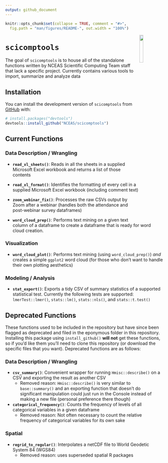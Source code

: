 ```yaml
---
output: github_document
---
```


<!-- README.md is generated from README.Rmd. Please edit that file -->

```r
knitr::opts_chunk$set(collapse = TRUE, comment = "#>",
  fig.path = "man/figures/README-", out.width = "100%")
```

<img src = "inst/images/scicomptools_hex.png" align = "right" width = "15%" />

# `scicomptools`

<!-- badges: start -->
<!-- badges: end -->

The goal of `scicomptools` is to house all of the standalone functions written by NCEAS Scientific Computing Team staff that lack a specific project. Currently contains various tools to import, summarize and analyze data

## Installation

You can install the development version of `scicomptools` from [GitHub](https://github.com/) with:

``` r
# install.packages("devtools")
devtools::install_github("NCEAS/scicomptools")
```

## Current Functions

### Data Description / Wrangling

- **`read_xl_sheets()`**: Reads in all the sheets in a supplied Microsoft Excel workbook and returns a list of those contents

- **`read_xl_format()`**: Identifies the formatting of every cell in a supplied Microsoft Excel workbook (including comment text)

-   **`zoom_webinar_fix()`**: Processes the raw CSVs output by Zoom after a webinar (handles both the attendance and post-webinar survey dataframes)

-   **`word_cloud_prep()`**: Performs text mining on a given text column of a dataframe to create a dataframe that is ready for word cloud creation.

### Visualization

- **`word_cloud_plot()`**: Performs text mining (using `word_cloud_prep()`) *and* creates a simple `ggplot2` word cloud (for those who don't want to handle their own plotting aesthetics)

### Modeling / Analysis

-   **`stat_export()`**: Exports a tidy CSV of summary statistics of a supported statistical test. Currently the following tests are supported: `lmerTest::lmer()`, `stats::lm()`, `stats::nls()`, and `stats::t.test()`

## Deprecated Functions

These functions used to be included in the repository but have since been flagged as deprecated and filed in the eponymous folder in this repository. Installing this package using `install_github()` **will not** get these functions, so if you'd like them you'll need to clone this repository (or download the specific files that you want). Deprecated functions are as follows:

### Data Description / Wrangling

- **`csv_summary()`**: Convenient wrapper for running `Hmisc::describe()` on a CSV and exporting the result as another CSV
    - Removed reason: `Hmisc::describe()` is very similar to `base::summary()` and an exporting function that doesn't do significant manipulation could just run in the Console instead of making a new file (personal preference there though) 

- **`categorical_frequency()`**: Counts the frequency of levels of all categorical variables in a given dataframe
    - Removed reason: Not often necessary to count the relative frequency of categorical variables for its own sake

### Spatial

- **`regrid_to_regular()`**: Interpolates a netCDF file to World Geodetic System 84 (WGS84)
    - Removed reason: uses superseded spatial R packages
